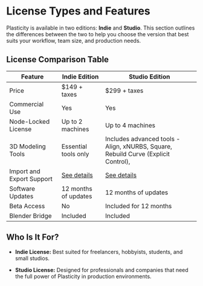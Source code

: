 # License Types and Features

Plasticity is available in two editions: **Indie** and **Studio**. This section outlines the differences between the two to help you choose the version that best suits your workflow, team size, and production needs.

## License Comparison Table

| Feature | Indie Edition | Studio Edition |
| ------- | ------------- | -------------- |
| Price | $149 + taxes | $299 + taxes |
| Commercial Use | Yes | Yes |
| Node-Locked License | Up to 2 machines | Up to 4 machines |
| 3D Modeling Tools | Essential tools only | Includes advanced tools - Align, xNURBS, Square, Rebuild Curve (Explicit Control),  |
| Import and Export Support | [See details](/plasticity-essentials/import-export) | [See details](/plasticity-essentials/import-export) |
| Software Updates | 12 months of updates | 12 months of updates |
| Beta Access | No | Included for 12 months |
| Blender Bridge | Included | Included |

## Who Is It For?

- **Indie License:** Best suited for freelancers, hobbyists, students, and small studios.

- **Studio License:** Designed for professionals and companies that need the full power of Plasticity in production environments.